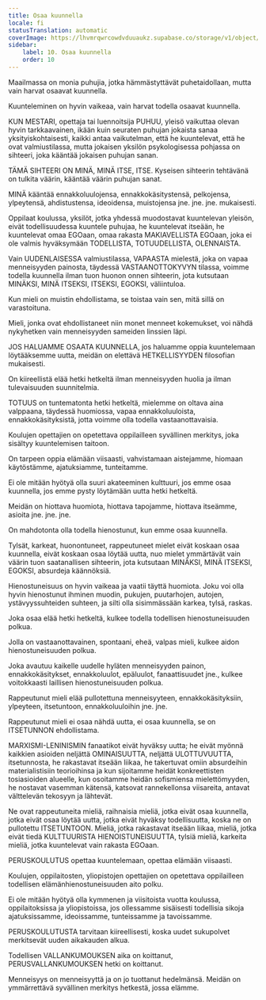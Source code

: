```yaml
---
title: Osaa kuunnella
locale: fi
statusTranslation: automatic
coverImage: https://lhvmrqwrcowdvduuaukz.supabase.co/storage/v1/object/public/strapi-uploads/small_cover-educacion-fundamental.webp-2d51a7828a2b1309555be27f7e2a61a0.webp
sidebar:
    label: 10. Osaa kuunnella
    order: 10
---
```

Maailmassa on monia puhujia, jotka hämmästyttävät puhetaidollaan, mutta vain harvat osaavat kuunnella.

Kuunteleminen on hyvin vaikeaa, vain harvat todella osaavat kuunnella.

KUN MESTARI, opettaja tai luennoitsija PUHUU, yleisö vaikuttaa olevan hyvin tarkkaavainen, ikään kuin seuraten puhujan jokaista sanaa yksityiskohtaisesti, kaikki antaa vaikutelman, että he kuuntelevat, että he ovat valmiustilassa, mutta jokaisen yksilön psykologisessa pohjassa on sihteeri, joka kääntää jokaisen puhujan sanan.

TÄMÄ SIHTEERI ON MINÄ, MINÄ ITSE, ITSE. Kyseisen sihteerin tehtävänä on tulkita väärin, kääntää väärin puhujan sanat.

MINÄ kääntää ennakkoluulojensa, ennakkokäsitystensä, pelkojensa, ylpeytensä, ahdistustensa, ideoidensa, muistojensa jne. jne. jne. mukaisesti.

Oppilaat koulussa, yksilöt, jotka yhdessä muodostavat kuuntelevan yleisön, eivät todellisuudessa kuuntele puhujaa, he kuuntelevat itseään, he kuuntelevat omaa EGOaan, omaa rakasta MAKIAVELLISTA EGOaan, joka ei ole valmis hyväksymään TODELLISTA, TOTUUDELLISTA, OLENNAISTA.

Vain UUDENLAISESSA valmiustilassa, VAPAASTA mielestä, joka on vapaa menneisyyden painosta, täydessä VASTAANOTTOKYVYN tilassa, voimme todella kuunnella ilman tuon huonon onnen sihteerin, jota kutsutaan MINÄKSI, MINÄ ITSEKSI, ITSEKSI, EGOKSI, väliintuloa.

Kun mieli on muistin ehdollistama, se toistaa vain sen, mitä sillä on varastoituna.

Mieli, jonka ovat ehdollistaneet niin monet menneet kokemukset, voi nähdä nykyhetken vain menneisyyden sameiden linssien läpi.

JOS HALUAMME OSAATA KUUNNELLA, jos haluamme oppia kuuntelemaan löytääksemme uutta, meidän on elettävä HETKELLISYYDEN filosofian mukaisesti.

On kiireellistä elää hetki hetkeltä ilman menneisyyden huolia ja ilman tulevaisuuden suunnitelmia.

TOTUUS on tuntematonta hetki hetkeltä, mielemme on oltava aina valppaana, täydessä huomiossa, vapaa ennakkoluuloista, ennakkokäsityksistä, jotta voimme olla todella vastaanottavaisia.

Koulujen opettajien on opetettava oppilailleen syvällinen merkitys, joka sisältyy kuuntelemisen taitoon.

On tarpeen oppia elämään viisaasti, vahvistamaan aistejamme, hiomaan käytöstämme, ajatuksiamme, tunteitamme.

Ei ole mitään hyötyä olla suuri akateeminen kulttuuri, jos emme osaa kuunnella, jos emme pysty löytämään uutta hetki hetkeltä.

Meidän on hiottava huomiota, hiottava tapojamme, hiottava itseämme, asioita jne. jne. jne.

On mahdotonta olla todella hienostunut, kun emme osaa kuunnella.

Tylsät, karkeat, huonontuneet, rappeutuneet mielet eivät koskaan osaa kuunnella, eivät koskaan osaa löytää uutta, nuo mielet ymmärtävät vain väärin tuon saatanallisen sihteerin, jota kutsutaan MINÄKSI, MINÄ ITSEKSI, EGOKSI, absurdeja käännöksiä.

Hienostuneisuus on hyvin vaikeaa ja vaatii täyttä huomiota. Joku voi olla hyvin hienostunut ihminen muodin, pukujen, puutarhojen, autojen, ystävyyssuhteiden suhteen, ja silti olla sisimmässään karkea, tylsä, raskas.

Joka osaa elää hetki hetkeltä, kulkee todella todellisen hienostuneisuuden polkua.

Jolla on vastaanottavainen, spontaani, eheä, valpas mieli, kulkee aidon hienostuneisuuden polkua.

Joka avautuu kaikelle uudelle hyläten menneisyyden painon, ennakkokäsitykset, ennakkoluulot, epäluulot, fanaattisuudet jne., kulkee voitokkaasti laillisen hienostuneisuuden polkua.

Rappeutunut mieli elää pullotettuna menneisyyteen, ennakkokäsityksiin, ylpeyteen, itsetuntoon, ennakkoluuloihin jne. jne.

Rappeutunut mieli ei osaa nähdä uutta, ei osaa kuunnella, se on ITSETUNNON ehdollistama.

MARXISMI-LENINISMIN fanaatikot eivät hyväksy uutta; he eivät myönnä kaikkien asioiden neljättä OMINAISUUTTA, neljättä ULOTTUVUUTTA, itsetunnosta, he rakastavat itseään liikaa, he takertuvat omiin absurdeihin materialistisiin teorioihinsa ja kun sijoitamme heidät konkreettisten tosiasioiden alueelle, kun osoitamme heidän sofismiensa mielettömyyden, he nostavat vasemman kätensä, katsovat rannekellonsa viisareita, antavat välttelevän tekosyyn ja lähtevät.

Ne ovat rappeutuneita mieliä, raihnaisia mieliä, jotka eivät osaa kuunnella, jotka eivät osaa löytää uutta, jotka eivät hyväksy todellisuutta, koska ne on pullotettu ITSETUNTOON. Mieliä, jotka rakastavat itseään liikaa, mieliä, jotka eivät tiedä KULTTUURISTA HIENOISTUNEISUUTTA, tylsiä mieliä, karkeita mieliä, jotka kuuntelevat vain rakasta EGOaan.

PERUSKOULUTUS opettaa kuuntelemaan, opettaa elämään viisaasti.

Koulujen, oppilaitosten, yliopistojen opettajien on opetettava oppilailleen todellisen elämänhienostuneisuuden aito polku.

Ei ole mitään hyötyä olla kymmenen ja viisitoista vuotta koulussa, oppilaitoksissa ja yliopistoissa, jos ollessamme sisäisesti todellisia sikoja ajatuksissamme, ideoissamme, tunteissamme ja tavoissamme.

PERUSKOULUTUSTA tarvitaan kiireellisesti, koska uudet sukupolvet merkitsevät uuden aikakauden alkua.

Todellisen VALLANKUMOUKSEN aika on koittanut, PERUSVALLANKUMOUKSEN hetki on koittanut.

Menneisyys on menneisyyttä ja on jo tuottanut hedelmänsä. Meidän on ymmärrettävä syvällinen merkitys hetkestä, jossa elämme.

